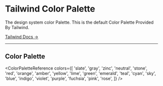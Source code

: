 
<Meta title="Design Tokens/Tailwind Palette" />

# Tailwind Color Palette

The design system color Palette.
This is the default Color Palette Provided By Tailwind.

[Tailwind Docs &rarr;](https://tailwindcss.com/docs/customizing-colors)

---


## Color Palette

<ColorPaletteReference colors={[
  'slate',
  'gray',
  'zinc',
  'neutral',
  'stone',
  'red',
  'orange',
  'amber',
  'yellow',
  'lime',
  'green',
  'emerald',
  'teal',
  'cyan',
  'sky',
  'blue',
  'indigo',
  'violet',
  'purple',
  'fuchsia',
  'pink',
  'rose',
]} />